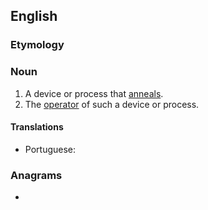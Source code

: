 ==English==

===Etymology===
{{suffix|en|anneal|er}}

===Noun===
{{en-noun}}

# A device or process that [[anneal]]s.
# The [[operator]] of such a device or process.

====Translations====
{{trans-top|device or process that anneals}}
* Portuguese: {{t|pt|recozedor|m}}
{{trans-mid}}
{{trans-bottom}}

===Anagrams===
* {{anagrams|en|Lernaean|reanneal}}